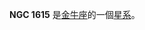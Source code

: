 {{NGCInfoBox|NGCID=NGC 1615|發現者=讓·瑪璉·愛德華·史提芬|發現日期=1878年1月5日|其他編號=UGC 3096,MCG 3-12-5,ZWG 467.3|曆元=J2000.0|赤經=4時36分1.9秒
|赤緯=19°57'3"|星座=金牛座|星體=星系|星等=13|表面亮度=13|藍等=14}}

'''NGC 1615''' 是[[金牛座|金牛座]]的一個[[星系|星系]]。

{{NGCReference|1615}}

{{Catalogs|NGC=1615}}